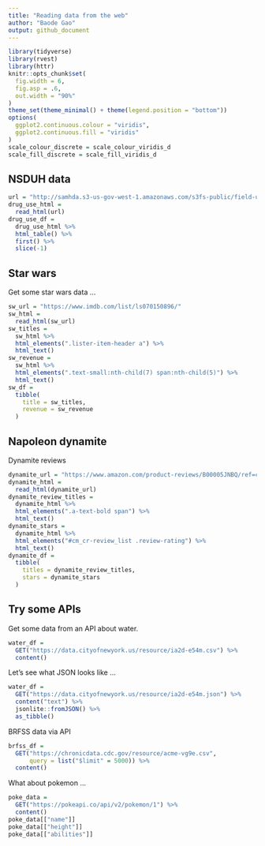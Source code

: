 ```yaml
---
title: "Reading data from the web"
author: "Baode Gao"
output: github_document
---
```


```r
library(tidyverse)
library(rvest)
library(httr)
knitr::opts_chunk$set(
  fig.width = 6,
  fig.asp = .6,
  out.width = "90%"
)
theme_set(theme_minimal() + theme(legend.position = "bottom"))
options(
  ggplot2.continuous.colour = "viridis",
  ggplot2.continuous.fill = "viridis"
)
scale_colour_discrete = scale_colour_viridis_d
scale_fill_discrete = scale_fill_viridis_d
```


## NSDUH data

```r
url = "http://samhda.s3-us-gov-west-1.amazonaws.com/s3fs-public/field-uploads/2k15StateFiles/NSDUHsaeShortTermCHG2015.htm"
drug_use_html = 
  read_html(url)
drug_use_df = 
  drug_use_html %>% 
  html_table() %>% 
  first() %>% 
  slice(-1)
```

## Star wars

Get some star wars data ...

```r
sw_url = "https://www.imdb.com/list/ls070150896/"
sw_html = 
  read_html(sw_url)
sw_titles = 
  sw_html %>% 
  html_elements(".lister-item-header a") %>% 
  html_text()
sw_revenue = 
  sw_html %>% 
  html_elements(".text-small:nth-child(7) span:nth-child(5)") %>% 
  html_text()
sw_df = 
  tibble(
    title = sw_titles,
    revenue = sw_revenue
  )
```


## Napoleon dynamite

Dynamite reviews

```r
dynamite_url = "https://www.amazon.com/product-reviews/B00005JNBQ/ref=cm_cr_arp_d_viewopt_rvwer?ie=UTF8&reviewerType=avp_only_reviews&sortBy=recent&pageNumber=1"
dynamite_html = 
  read_html(dynamite_url)
dynamite_review_titles = 
  dynamite_html %>% 
  html_elements(".a-text-bold span") %>% 
  html_text()
dynamite_stars = 
  dynamite_html %>% 
  html_elements("#cm_cr-review_list .review-rating") %>% 
  html_text()
dynamite_df =
  tibble(
    titles = dynamite_review_titles,
    stars = dynamite_stars
  )
```


## Try some APIs

Get some data from an API about water.

```r
water_df =
  GET("https://data.cityofnewyork.us/resource/ia2d-e54m.csv") %>% 
  content()
```

Let's see what JSON looks like ...

```r
water_df =
  GET("https://data.cityofnewyork.us/resource/ia2d-e54m.json") %>% 
  content("text") %>% 
  jsonlite::fromJSON() %>% 
  as_tibble()
```

BRFSS data via API

```r
brfss_df = 
  GET("https://chronicdata.cdc.gov/resource/acme-vg9e.csv",
      query = list("$limit" = 5000)) %>% 
  content()
```


What about pokemon ...

```r
poke_data = 
  GET("https://pokeapi.co/api/v2/pokemon/1") %>% 
  content()
poke_data[["name"]]
poke_data[["height"]]
poke_data[["abilities"]]
```